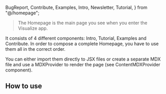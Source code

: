 
  BugReport,
  Contribute,
  Examples,
  Intro,
  Newsletter,
  Tutorial,
} from "@/homepage";

<Meta of={HomepageStories} />

> The Homepage is the main page you see when you enter the Visualize app.

It consists of 4 different components: Intro, Tutorial, Examples and Contribute.
In order to compose a complete Homepage, you have to use them all in the correct
order.

You can either import them directly to JSX files or create a separate MDX file
and use a MDXProvider to render the page (see ContentMDXProvider component).

<Canvas of={HomepageStories.Homepage} />

## How to use

```jsx
import { Contribute, Examples, Intro, Tutorial, Newsletter } from "../homepage";

<Intro
  title="Visualize Swiss Open Government Data"
  teaser="Create and embed visualizations from any dataset provided by the LINDAS Linked Data Service."
  buttonLabel="Create a visualization"
/>
<Tutorial
  headline="Visualize data in just a few steps…"
  step1="Select a dataset"
  step2="Edit the visualization"
  step3="Share & embed"
/>
<Examples
  headline="Make it your own…"
  example1Headline="Create beautiful visualizations"
  example1Description="Choose from a wide range of chart types and configure them according to your needs."
  example2Headline="Use powerful customizations"
  example2Description="With the help of custom filters and data segmentation, even complex issues can be visualized."
/>
 <Newsletter
  headline="Stay up to date"
  description="Subscribe to our newsletter by adding your email below."
  buttonLabel="Subscribe"
  buttonUrl="mailto:visualize@bafu.admin.ch"
/>
 <BugReport
  headline="Found a bug?"
  description="Please report it to us, so we can fix it as soon as possible."
  buttonLabel="Report a bug"
  buttonUrl="mailto:visualize@bafu.admin.ch"
/>
<Contribute
  headline="Would you like to visualize your own data?"
  description="Find out how you can integrate your data into the LINDAS Linked Data Service."
  buttonLabel="Learn how"
  buttonUrl="https://lindas.admin.ch/?lang=en"
/>
```
